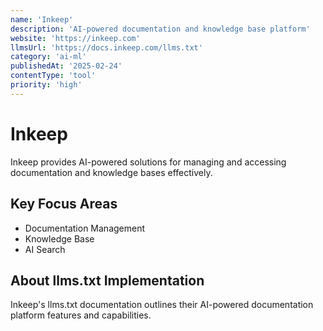 ```yaml
---
name: 'Inkeep'
description: 'AI-powered documentation and knowledge base platform'
website: 'https://inkeep.com'
llmsUrl: 'https://docs.inkeep.com/llms.txt'
category: 'ai-ml'
publishedAt: '2025-02-24'
contentType: 'tool'
priority: 'high'
---
```


# Inkeep

Inkeep provides AI-powered solutions for managing and accessing documentation and knowledge bases effectively.

## Key Focus Areas

- Documentation Management
- Knowledge Base
- AI Search

## About llms.txt Implementation

Inkeep's llms.txt documentation outlines their AI-powered documentation platform features and capabilities.
